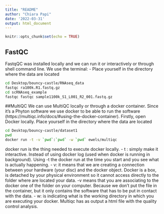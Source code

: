 ```yaml
---
title: "README"
author: "Chiara Papi"
date: '2022-03-31'
output: html_document
---
```


```r
knitr::opts_chunk$set(echo = TRUE)
```

## FastQC

FastqQC was installed locally and we can run it or interactively or through shell command line. We use the terminal: - Place yourself in the directory where the data are located

```bash
cd Desktop/bouncy-castle/RNAseq_data
fastqc ra100k.R1.fastq.gz
cd scRNAseq_example
fastqc fastqc sample1100k_S1_L001_R2_001.fastq.gz

```

##MultiQC 
We can use MultiQC locally or through a docker container. Since it's a Phyton software we use docker to be able to run the software (https://multiqc.info/docs/#using-the-docker-container). Firstly, open Docker locally. Place yourself in the directory where the data are located

```bash
cd Desktop/bouncy-castle/dataset1
pwd
docker run -t -v `pwd`:`pwd` -w `pwd` ewels/multiqc
```

 docker run is the thing needed to execute docker locally. 
- t : simply make it interactive. Instead of using docker log (used when docker is running in background). Using -t the docker run at the time you start and you see what is actually happening. 
- v: it means that we are creating a connection between your hardware (your disc) and the docker object. Docker is a box, is detached by your physical environment so it cannot access directly to the folder where are located your data. -v means that you are associating to the docker one of the folder on your computer. Because we don't put the file in the container, but it only contains the software that has to be put in contact with the data. 
- w: is indicating what is the working directory in which you are executing your docker.
Multiqc has as output a html file with the quality control analysis.